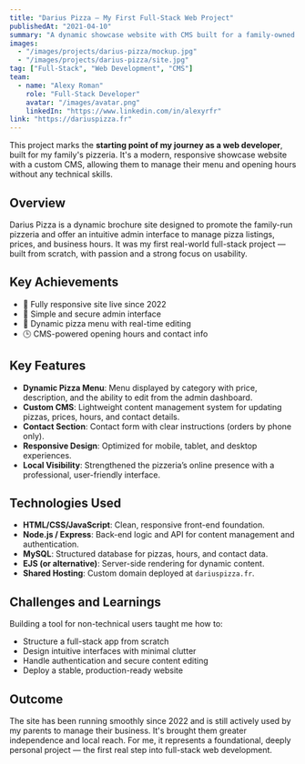 ---
title: "Darius Pizza – My First Full-Stack Web Project"
publishedAt: "2021-04-10"
summary: "A dynamic showcase website with CMS built for a family-owned pizzeria"
images:
  - "/images/projects/darius-pizza/mockup.jpg"
  - "/images/projects/darius-pizza/site.jpg"
tag: ["Full-Stack", "Web Development", "CMS"]
team:
  - name: "Alexy Roman"
    role: "Full-Stack Developer"
    avatar: "/images/avatar.png"
    linkedIn: "https://www.linkedin.com/in/alexyrfr"
link: "https://dariuspizza.fr"
---

This project marks the **starting point of my journey as a web developer**, built for my family's pizzeria. It's a modern, responsive showcase website with a custom CMS, allowing them to manage their menu and opening hours without any technical skills.

## Overview

Darius Pizza is a dynamic brochure site designed to promote the family-run pizzeria and offer an intuitive admin interface to manage pizza listings, prices, and business hours. It was my first real-world full-stack project — built from scratch, with passion and a strong focus on usability.

## Key Achievements

- 📱 Fully responsive site live since 2022  
- 🔐 Simple and secure admin interface  
- 🍕 Dynamic pizza menu with real-time editing  
- 🕒 CMS-powered opening hours and contact info  

## Key Features

- **Dynamic Pizza Menu**: Menu displayed by category with price, description, and the ability to edit from the admin dashboard.
- **Custom CMS**: Lightweight content management system for updating pizzas, prices, hours, and contact details.
- **Contact Section**: Contact form with clear instructions (orders by phone only).
- **Responsive Design**: Optimized for mobile, tablet, and desktop experiences.
- **Local Visibility**: Strengthened the pizzeria’s online presence with a professional, user-friendly interface.

## Technologies Used

- **HTML/CSS/JavaScript**: Clean, responsive front-end foundation.
- **Node.js / Express**: Back-end logic and API for content management and authentication.
- **MySQL**: Structured database for pizzas, hours, and contact data.
- **EJS (or alternative)**: Server-side rendering for dynamic content.
- **Shared Hosting**: Custom domain deployed at `dariuspizza.fr`.

## Challenges and Learnings

Building a tool for non-technical users taught me how to:

- Structure a full-stack app from scratch
- Design intuitive interfaces with minimal clutter
- Handle authentication and secure content editing
- Deploy a stable, production-ready website

## Outcome

The site has been running smoothly since 2022 and is still actively used by my parents to manage their business. It's brought them greater independence and local reach. For me, it represents a foundational, deeply personal project — the first real step into full-stack web development.
